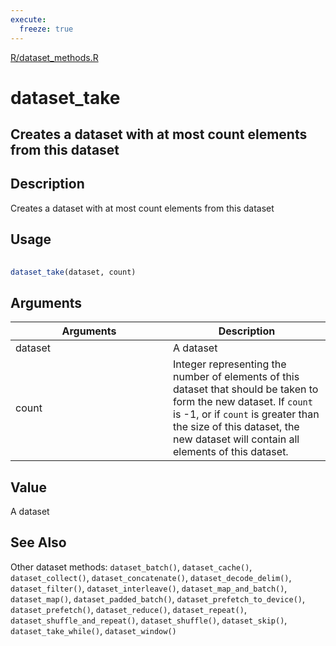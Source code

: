 ```yaml
---
execute:
  freeze: true
---
```


[R/dataset_methods.R](https://github.com/rstudio/tfdatasets//blob/main/R/dataset_methods.R#L283) 

# dataset_take

## Creates a dataset with at most count elements from this dataset

## Description
 Creates a dataset with at most count elements from this dataset 


## Usage
```r
 
dataset_take(dataset, count) 
```

## Arguments
|Arguments|Description|
|---|---|
| dataset | A dataset |
| count | Integer representing the number of elements of this dataset that should be taken to form the new dataset. If `count` is -1, or if `count` is greater than the size of this dataset, the new dataset will contain all elements of this dataset. |



## Value
 A dataset 



## See Also
 Other dataset methods:  `dataset_batch()`, `dataset_cache()`, `dataset_collect()`, `dataset_concatenate()`, `dataset_decode_delim()`, `dataset_filter()`, `dataset_interleave()`, `dataset_map_and_batch()`, `dataset_map()`, `dataset_padded_batch()`, `dataset_prefetch_to_device()`, `dataset_prefetch()`, `dataset_reduce()`, `dataset_repeat()`, `dataset_shuffle_and_repeat()`, `dataset_shuffle()`, `dataset_skip()`, `dataset_take_while()`, `dataset_window()` 

